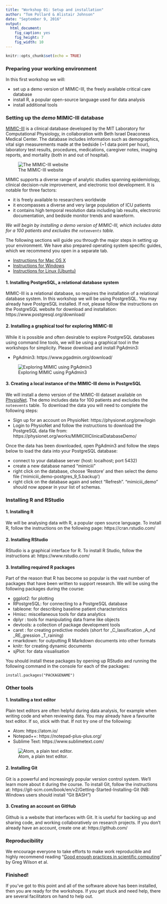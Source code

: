 ```yaml
---
title: "Workshop 01: Setup and installation"
author: "Tom Pollard & Alistair Johnson"
date: "September 9, 2016"
output:
  html_document:
    fig_caption: yes
    fig_height: 7
    fig_width: 10
---
```


```r
knitr::opts_chunk$set(echo = TRUE)
```

### Preparing your working environment

In this first workshop we will:

- set up a demo version of MIMIC-III, the freely available critical care database
- install R, a popular open-source language used for data analysis
- install additional tools

### Setting up the *demo* MIMIC-III database

[MIMIC-III](http://mimic.physionet.org/) is a clinical database developed by the MIT Laboratory for Computational Physiology, in collaboration with Beth Israel Deaconess Medical Center. The database includes information such as demographics, vital sign measurements made at the bedside (~1 data point per hour), laboratory test results, procedures, medications, caregiver notes, imaging reports, and mortality (both in and out of hospital).

![The MIMIC-III website](./mimic-iii-website.png)

MIMIC supports a diverse range of analytic studies spanning epidemiology, clinical decision-rule improvement, and electronic tool development. It is notable for three factors:

- it is freely available to researchers worldwide
- it encompasses a diverse and very large population of ICU patients
- it contains high temporal resolution data including lab results, electronic documentation, and bedside monitor trends and waveform.

*We will begin by installing a demo version of MIMIC-III, which includes data for a 100 patients and excludes the `noteevents` table.*

The following sections will guide you through the major steps in setting up your environment. We have also prepared operating system specific guides, which we recommend you open in a separate tab.

- [Instructions for Mac OS X](https://github.com/datascibc/datathon-2016/blob/master/02a-install-mac.md)
- [Instructions for Windows](https://github.com/datascibc/datathon-2016/blob/master/02b-install-windows.md)
- [Instructions for Linux (Ubuntu)](https://github.com/datascibc/datathon-2016/blob/master/02c-install-ubuntu.md)

#### 1. Installing PostgreSQL, a relational database system

MIMIC-III is a relational database, so requires the installation of a relational database system. In this workshop we will be using PostgreSQL. You may already have PostgreSQL installed. If not, please follow the instructions on the PostgreSQL website for download and installation:  https://www.postgresql.org/download/

#### 2. Installing a graphical tool for exploring MIMIC-III

While it is possible and often desirable to explore PostgreSQL databases using command line tools, we will be using a graphical tool in the workshops for simplicity. Please download and install PgAdmin3:

- PgAdmin3: https://www.pgadmin.org/download/

![Exploring MIMIC using PgAdmin3](./pgadmin3-mimic.png)

#### 3. Creating a local instance of the MIMIC-III demo in PostgreSQL

We will install a demo version of the MIMIC-III dataset available on [PhysioNet](https://physionet.org/). The demo includes data for 100 patients and excludes the `noteevents` table. To download the data you will need to complete the following steps:

- Sign up for an account on PhysioNet: https://physionet.org/pnw/login
- Login to PhysioNet and follow the instructions to download the PostgreSQL data file from: https://physionet.org/works/MIMICIIIClinicalDatabaseDemo/

Once the data has been downloaded, open PgAdmin3 and follow the steps below to load the data into your PostgreSQL database:

- connect to your database server (host: localhost; port 5432)
- create a new database named "mimiciii"
- right click on the database, choose 'Restore' and then select the demo file ('mimiciii_demo-postgres_9_5.backup')
- right click on the database again and select "Refresh". "mimiciii_demo" should now appear in your list of schemas.

### Installing R and RStudio

#### 1. Installing R

We will be analysing data with R, a popular open source language. To install R, follow the instructions on the following page: https://cran.rstudio.com/

#### 2. Installing RStudio

RStudio is a graphical interface for R. To install R Studio, follow the instructions at: https://www.rstudio.com/

#### 3. Installing required R packages

Part of the reason that R has become so popular is the vast number of packages that have been written to support research. We will be using the following packages during the course:

- ggplot2: for plotting
- RPostgreSQL: for connecting to a PostgreSQL database
- tableone: for describing baseline patient characteristics
- Hmisc: miscellaneous tools for data analytics
- dplyr : tools for manipulating data frame like objects
- devtools: a collection of package development tools
- caret : for creating predictive models (short for _C_lassification _A_nd _RE_gression _T_raining)
- rmarkdown: for outputting R Markdown documents into other formats
- knitr: for creating dynamic documents
- sjPlot: for data visualisation

You should install these packages by opening up RStudio and running the following command in the console for each of the packages:

```
install.packages("PACKAGENAME")
```

### Other tools

#### 1. Installing a text editor

Plain text editors are often helpful during data analysis, for example when writing code and when reviewing data.  You may already have a favourite text editor. If so, stick with that. If not try one of the following:

- Atom: https://atom.io/
- Notepad++: https://notepad-plus-plus.org/
- Sublime Text: https://www.sublimetext.com/

![Atom, a plain text editor.](./atom-editor.png)

#### 2. Installing Git

Git is a powerful and increasingly popular version control system. We'll learn more about it during the course. To install Git, follow the instructions at: https://git-scm.com/book/en/v2/Getting-Started-Installing-Git (NB: Windows users should install "Git BASH")

#### 3. Creating an account on GitHub

Github is a website that interfaces with Git. It is useful for backing up and sharing code, and working collaboratively on research projects. If you don't already have an account, create one at: https://github.com/

### Reproducibility

We encourage everyone to take efforts to make work reproducible and highly recommend reading "[Good enough practices in scientific computing](https://arxiv.org/abs/1609.00037)" by Greg Wilson et al. 

### Finished!

If you've got to this point and all of the software above has been installed, then you are ready for the workshops. If you get stuck and need help, there are several facilitators on hand to help out.
